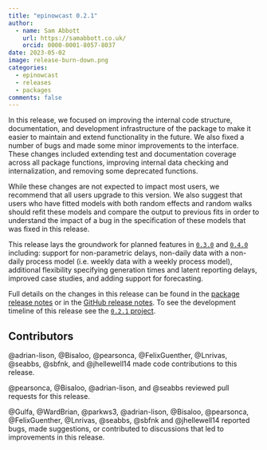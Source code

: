 ```yaml
---
title: "epinowcast 0.2.1"
author: 
  - name: Sam Abbott
    url: https://samabbott.co.uk/
    orcid: 0000-0001-8057-8037
date: 2023-05-02
image: release-burn-down.png
categories:
  - epinowcast
  - releases
  - packages
comments: false
---
```


In this release, we focused on improving the internal code structure, documentation, and development infrastructure of the package to make it easier to maintain and extend functionality in the future. We also fixed a number of bugs and made some minor improvements to the interface. These changes included extending test and documentation coverage across all package functions, improving internal data checking and internalization, and removing some deprecated functions.

While these changes are not expected to impact most users, we recommend that all users upgrade to this version. We also suggest that users who have fitted models with both random effects and random walks should refit these models and compare the output to previous fits in order to understand the impact of a bug in the specification of these models that was fixed in this release.

This release lays the groundwork for planned features in [`0.3.0`](https://github.com/orgs/epinowcast/projects/1) and [`0.4.0`](https://github.com/orgs/epinowcast/projects/2) including: support for non-parametric delays, non-daily data with a non-daily process model (i.e. weekly data with a weekly process model), additional flexibility specifying generation times and latent reporting delays, improved case studies, and adding support for forecasting.

Full details on the changes in this release can be found in the [package release notes](https://package.epinowcast.org/news/index.html) or in the [GitHub release notes](https://github.com/epinowcast/epinowcast/releases/tag/v0.2.1). To see the development timeline of this release see the [`0.2.1` project](https://github.com/orgs/epinowcast/projects/3).

## Contributors

@adrian-lison, @Bisaloo, @pearsonca, @FelixGuenther, @Lnrivas, @seabbs, @sbfnk, and @jhellewell14 made code contributions to this release.

@pearsonca, @Bisaloo, @adrian-lison, and @seabbs reviewed pull requests for this release.

@Gulfa, @WardBrian, @parkws3, @adrian-lison, @Bisaloo, @pearsonca, @FelixGuenther, @Lnrivas, @seabbs, @sbfnk and @jhellewell14 reported bugs, made suggestions, or contributed to discussions that led to improvements in this release.